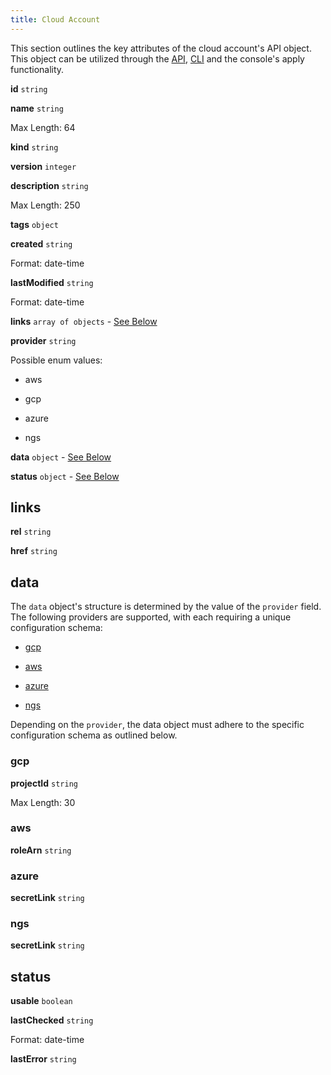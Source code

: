 ```yaml
---
title: Cloud Account
---
```


This section outlines the key attributes of the cloud account's API object. This object can be utilized through the [API](/api-reference/api), [CLI](/api-reference/cli) and the console's apply functionality.

**id** `string`

**name** `string`

Max Length: 64

**kind** `string`

**version** `integer`

**description** `string`

Max Length: 250

**tags** `object`

**created** `string`

Format: date-time

**lastModified** `string`

Format: date-time

**links** `array of objects` - [See Below](#attribute-links)

**provider** `string`

Possible enum values:

*   aws
    
*   gcp
    
*   azure
    
*   ngs
    

**data** `object` - [See Below](#attribute-data)

**status** `object` - [See Below](#attribute-status)

links[](/schemas/cloud-account#attribute-links)
---------------------------------------------------------------------------

**rel** `string`

**href** `string`

data[](/schemas/cloud-account#attribute-data)
-------------------------------------------------------------------------

The `data` object's structure is determined by the value of the `provider` field. The following providers are supported, with each requiring a unique configuration schema:

*   [gcp](#attribute-data-gcp)
    
*   [aws](#attribute-data-aws)
    
*   [azure](#attribute-data-azure)
    
*   [ngs](#attribute-data-ngs)
    

Depending on the `provider`, the data object must adhere to the specific configuration schema as outlined below.

### gcp[](/schemas/cloud-account#attribute-data-gcp)

**projectId** `string`

Max Length: 30

### aws[](/schemas/cloud-account#attribute-data-aws)

**roleArn** `string`

### azure[](/schemas/cloud-account#attribute-data-azure)

**secretLink** `string`

### ngs[](/schemas/cloud-account#attribute-data-ngs)

**secretLink** `string`

status[](/schemas/cloud-account#attribute-status)
-----------------------------------------------------------------------------

**usable** `boolean`

**lastChecked** `string`

Format: date-time

**lastError** `string`